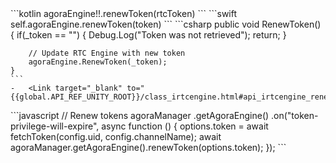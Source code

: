 <PlatformWrapper platform="android">
    ```kotlin
    agoraEngine!!.renewToken(rtcToken)
    ```
</PlatformWrapper>

<PlatformWrapper platform="ios, macos">
    ```swift
    self.agoraEngine.renewToken(token)
    ```
</PlatformWrapper>

<PlatformWrapper platform="unity">
    ```csharp
    public void RenewToken()
    {
        if(_token == "")
        {
            Debug.Log("Token was not retrieved");
            return;
        }

        // Update RTC Engine with new token
        agoraEngine.RenewToken(_token);
    }
    ```
    -   <Link target="_blank" to="{{global.API_REF_UNITY_ROOT}}/class_irtcengine.html#api_irtcengine_renewtoken">renewToken</Link>
</PlatformWrapper>
<PlatformWrapper platform="web">
```javascript
  // Renew tokens
  agoraManager
    .getAgoraEngine()
    .on("token-privilege-will-expire", async function () {
      options.token = await fetchToken(config.uid, config.channelName);
      await agoraManager.getAgoraEngine().renewToken(options.token);
    });
```
</PlatformWrapper>
